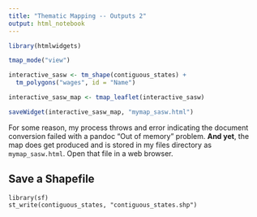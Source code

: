 ```yaml
---
title: "Thematic Mapping -- Outputs 2"
output: html_notebook
---
```


```r
library(htmlwidgets)
```


```r
tmap_mode("view")
```


```r
interactive_sasw <- tm_shape(contiguous_states) +
  tm_polygons("wages", id = "Name")
```



```r
interactive_sasw_map <- tmap_leaflet(interactive_sasw)
```


```r
saveWidget(interactive_sasw_map, "mymap_sasw.html")
```

For some reason, my process throws and error indicating the document conversion failed with a pandoc "Out of memory" problem.  **And yet**, the map does get produced and is stored in my files directory as `mymap_sasw.html`.  Open that file in a web browser.


## Save a Shapefile

```
library(sf)
st_write(contiguous_states, "contiguous_states.shp")
```

